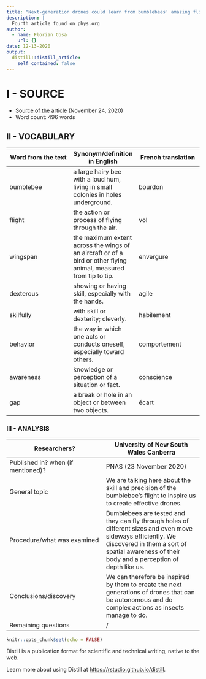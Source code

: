 ```yaml
---
title: "Next-generation drones could learn from bumblebees' amazing flight"
description: |
  Fourth article found on phys.org
author:
  - name: Florian Cosa
    url: {}
date: 12-13-2020
output:
  distill::distill_article:
    self_contained: false
---
```


# I - SOURCE  

* [Source of the article](https://phys.org/news/2020-11-next-generation-drones-bumblebees-amazing-flight.html) (November 24, 2020)  
* Word count: 496 words  

## II - VOCABULARY  

| Word from the text | Synonym/definition in English | French translation |
|-|-|-|
| bumblebee | a large hairy bee with a loud hum, living in small colonies in holes underground. | bourdon |
| flight | the action or process of flying through the air. | vol |
| wingspan | the maximum extent across the wings of an aircraft or of a bird or other flying animal, measured from tip to tip. | envergure |
| dexterous | showing or having skill, especially with the hands. | agile |
| skilfully | with skill or dexterity; cleverly. | habilement |
| behavior | the way in which one acts or conducts oneself, especially toward others. | comportement |
| awareness | knowledge or perception of a situation or fact. | conscience |
| gap | a break or hole in an object or between two objects. | écart |

### III - ANALYSIS  

| Researchers? | University of New South Wales Canberra |
|-|-|
| Published in? when (if mentioned)? | PNAS (23 November 2020) |
| General topic | We are talking here about the skill and precision of the bumblebee's flight to inspire us to create effective drones. |
| Procedure/what was examined | Bumblebees are tested and they can fly through holes of different sizes and even move sideways efficiently. We discovered in them a sort of spatial awareness of their body and a perception of depth like us. |
| Conclusions/discovery | We can therefore be inspired by them to create the next generations of drones that can be autonomous and do complex actions as insects manage to do. |
| Remaining questions | / |

```r
knitr::opts_chunk$set(echo = FALSE)
```

Distill is a publication format for scientific and technical writing, native to the web.

Learn more about using Distill at <https://rstudio.github.io/distill>.

